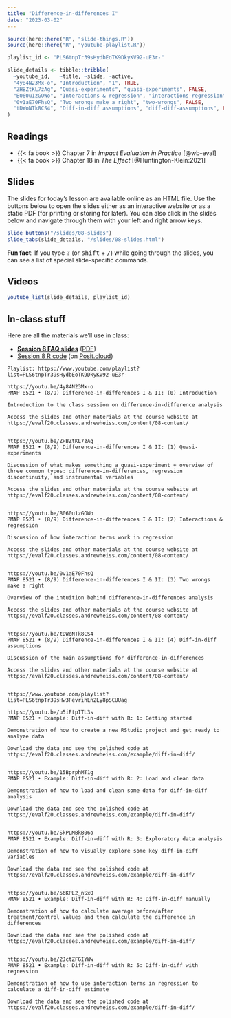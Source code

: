 ```yaml
---
title: "Difference-in-differences I"
date: "2023-03-02"
---
```


```r
source(here::here("R", "slide-things.R"))
source(here::here("R", "youtube-playlist.R"))

playlist_id <- "PLS6tnpTr39sHydbEoTK9DkyKV92-uE3r-"

slide_details <- tibble::tribble(
  ~youtube_id,   ~title, ~slide, ~active,
  "4y84N23Mx-o", "Introduction", "1", TRUE,
  "ZHBZtKL7zAg", "Quasi-experiments", "quasi-experiments", FALSE,
  "B060u1zGOWo", "Interactions & regression", "interactions-regression", FALSE,
  "0v1aE70FhsQ", "Two wrongs make a right", "two-wrongs", FALSE,
  "tDWoNTk8CS4", "Diff-in-diff assumptions", "diff-diff-assumptions", FALSE
)
```

## Readings

- {{< fa book >}} Chapter 7 in *Impact Evaluation in Practice* [@wb-eval]
- {{< fa book >}} Chapter 18 in *The Effect* [@Huntington-Klein:2021]


## Slides

The slides for today's lesson are available online as an HTML file. Use the buttons below to open the slides either as an interactive website or as a static PDF (for printing or storing for later). You can also click in the slides below and navigate through them with your left and right arrow keys.

```r
slide_buttons("/slides/08-slides")
slide_tabs(slide_details, "/slides/08-slides.html")
```

:::{.callout-tip}
**Fun fact**: If you type <kbd>?</kbd> (or <kbd>shift</kbd> + <kbd>/</kbd>) while going through the slides, you can see a list of special slide-specific commands.
:::


## Videos

```r
youtube_list(slide_details, playlist_id)
```


## In-class stuff

Here are all the materials we'll use in class:

- [**Session 8 FAQ slides**](/slides/08-class.html) ([PDF](/slides/08-class.pdf))
- [Session 8 R code](/projects/week-8.zip) (on [Posit.cloud](https://posit.cloud/spaces/323551/content/5522484))


```verbatim
Playlist: https://www.youtube.com/playlist?list=PLS6tnpTr39sHydbEoTK9DkyKV92-uE3r-

https://youtu.be/4y84N23Mx-o
PMAP 8521 • (8/9) Difference-in-differences I & II: (0) Introduction

Introduction to the class session on difference-in-difference analysis

Access the slides and other materials at the course website at https://evalf20.classes.andrewheiss.com/content/08-content/


https://youtu.be/ZHBZtKL7zAg
PMAP 8521 • (8/9) Difference-in-differences I & II: (1) Quasi-experiments

Discussion of what makes something a quasi-experiment + overview of three common types: difference-in-differences, regression discontinuity, and instrumental variables

Access the slides and other materials at the course website at https://evalf20.classes.andrewheiss.com/content/08-content/

  
https://youtu.be/B060u1zGOWo
PMAP 8521 • (8/9) Difference-in-differences I & II: (2) Interactions & regression

Discussion of how interaction terms work in regression 

Access the slides and other materials at the course website at https://evalf20.classes.andrewheiss.com/content/08-content/
  
  
https://youtu.be/0v1aE70FhsQ
PMAP 8521 • (8/9) Difference-in-differences I & II: (3) Two wrongs make a right

Overview of the intuition behind difference-in-differences analysis

Access the slides and other materials at the course website at https://evalf20.classes.andrewheiss.com/content/08-content/
  
  
https://youtu.be/tDWoNTk8CS4
PMAP 8521 • (8/9) Difference-in-differences I & II: (4) Diff-in-diff assumptions

Discussion of the main assumptions for difference-in-differences

Access the slides and other materials at the course website at https://evalf20.classes.andrewheiss.com/content/08-content/


https://www.youtube.com/playlist?list=PLS6tnpTr39sHw3FevrihLn2Ly8pSCUUag

https://youtu.be/u5iEtpITL3s
PMAP 8521 • Example: Diff-in-diff with R: 1: Getting started

Demonstration of how to create a new RStudio project and get ready to analyze data

Download the data and see the polished code at https://evalf20.classes.andrewheiss.com/example/diff-in-diff/


https://youtu.be/15BprphMT1g
PMAP 8521 • Example: Diff-in-diff with R: 2: Load and clean data

Demonstration of how to load and clean some data for diff-in-diff analysis

Download the data and see the polished code at https://evalf20.classes.andrewheiss.com/example/diff-in-diff/


https://youtu.be/SkPLMBkB06o
PMAP 8521 • Example: Diff-in-diff with R: 3: Exploratory data analysis

Demonstration of how to visually explore some key diff-in-diff variables

Download the data and see the polished code at https://evalf20.classes.andrewheiss.com/example/diff-in-diff/


https://youtu.be/56KPL2_nSxQ
PMAP 8521 • Example: Diff-in-diff with R: 4: Diff-in-diff manually

Demonstration of how to calculate average before/after treatment/control values and then calculate the difference in differences

Download the data and see the polished code at https://evalf20.classes.andrewheiss.com/example/diff-in-diff/


https://youtu.be/2JctZFGIYWw
PMAP 8521 • Example: Diff-in-diff with R: 5: Diff-in-diff with regression

Demonstration of how to use interaction terms in regression to calculate a diff-in-diff estimate

Download the data and see the polished code at https://evalf20.classes.andrewheiss.com/example/diff-in-diff/
```
